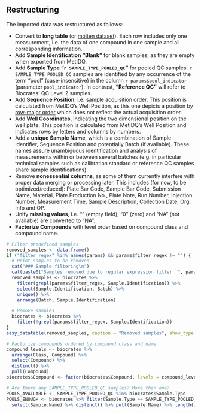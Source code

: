 ## Restructuring

<!-- Most of the restructuring is currently done already during the import of Biocrates data. -->

The imported data was restructured as follows:

* Convert to **long table** (or [molten dataset](http://dx.doi.org/10.18637/jss.v059.i10)). Each row
includes only one measurement, i.e. the data of one compound in one sample and all corresponding
information.
* Add **Sample Identification "Blank"** for blank samples, as they are empty when exported from
MetIDQ.
* Add **Sample Type "`r SAMPLE_TYPE_POOLED_QC`"** for pooled QC samples. `r SAMPLE_TYPE_POOLED_QC`
samples are identified by any occurrence of the term "pool" (case-insensitive) in the column
`r params$pool_indicator` (parameter `pool_indicator`). In contrast, **"Reference QC"** will refer
to Biocrates' QC Level 2 samples.
* Add **Sequence Position**, i.e. sample acquisition order. This position is calculated from
MetIDQ's Well Position, as this one depicts a position by
[row-major order](https://en.wikipedia.org/wiki/Row-_and_column-major_order) which does not reflect
the actual acquisition order.
* Add **Well Coordinates**, indicating the two dimensional position on the well plate. This position
is calculated from MetIDQ's Well Position and indicates rows by letters and columns by numbers.
* Add a **unique Sample Name**, which is a combination of Sample Identifier, Sequence Position and
potentially Batch (if available). These names assure unambiguous identification and analysis of
measurements within or between several batches (e.g. in particular technical samples such as
calibration standard or reference QC samples share sample identifications).
* Remove **nonessential columns**, as some of them currently interfere with proper data merging or
processing later. This includes (for now, to be optimized/reduced):
Plate Bar Code,
Sample Bar Code,
Submission Name,
Material,
Plate Production No.,
Plate Note,
Run Number,
Injection Number,
Measurement Time,
Sample Description,
Collection Date,
Org. Info and
OP.
* Unify **missing values**, i.e. "" (empty field), "0" (zero) and "NA" (not available) are converted
to "NA".
* **Factorize Compounds** with level order based on compound class and compound name.


```r
# Filter predefined samples
removed_samples <- data.frame()
if ("filter_regex" %in% names(params) && params$filter_regex != "") {
  # Print samples to be removed
  cat("### Sample filtering\n")
  cat(paste0("Samples removed due to regular expression filter `", params$filter_regex, "`:\n"))
  removed_samples <- biocrates %>%
    filter(grepl(params$filter_regex, Sample.Identification)) %>%
    select(Sample.Identification, Batch) %>%
    unique() %>%
    arrange(Batch, Sample.Identification)

  # Remove samples
  biocrates <- biocrates %>%
    filter(!grepl(params$filter_regex, Sample.Identification))
}
easy_datatable(removed_samples, caption = "Removed samples", show_type = "statistics")
```

```r
# Factorize compounds ordered by compound class and name
compound_levels <- biocrates %>%
  arrange(Class, Compound) %>%
  select(Compound) %>%
  distinct() %>%
  pull(Compound)
biocrates$Compound <- factor(biocrates$Compound, levels = compound_levels)
```

```r
# Are there any SAMPLE_TYPE_POOLED_QC samples? More than one?
POOLS_AVAILABLE <- SAMPLE_TYPE_POOLED_QC %in% biocrates$Sample.Type
POOLS_ENOUGH <- biocrates %>% filter(Sample.Type == SAMPLE_TYPE_POOLED_QC) %>%
  select(Sample.Name) %>% distinct() %>% pull(Sample.Name) %>% length() > 1
```

